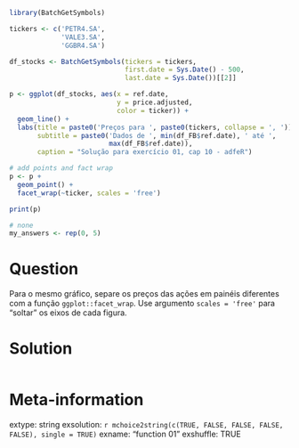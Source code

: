 ```r
library(BatchGetSymbols)

tickers <- c('PETR4.SA', 
             'VALE3.SA',
             'GGBR4.SA') 

df_stocks <- BatchGetSymbols(tickers = tickers, 
                             first.date = Sys.Date() - 500,
                             last.date = Sys.Date())[[2]]

p <- ggplot(df_stocks, aes(x = ref.date, 
                           y = price.adjusted,
                           color = ticker)) + 
  geom_line() + 
  labs(title = paste0('Preços para ', paste0(tickers, collapse = ', ')) ,
       subtitle = paste0('Dados de ', min(df_FB$ref.date), ' até ', 
                         max(df_FB$ref.date)),
       caption = "Solução para exercício 01, cap 10 - adfeR")

# add points and fact wrap
p <- p + 
  geom_point() + 
  facet_wrap(~ticker, scales = 'free')

print(p)
```

```r
# none
my_answers <- rep(0, 5)
```

Question
========

Para o mesmo gráfico, separe os preços das ações em painéis diferentes com a função `ggplot::facet_wrap`. Use argumento `scales = 'free'` para "soltar" os eixos de cada figura. 



Solution
================

```r
```


Meta-information
================
extype: string
exsolution: `r mchoice2string(c(TRUE, FALSE, FALSE, FALSE, FALSE), single = TRUE)`
exname: "function 01"
exshuffle: TRUE

